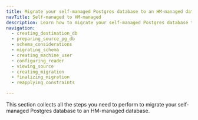 ```yaml
---
title: Migrate your self-managed Postgres database to an HM-managed database
navTitle: Self-managed to HM-managed
description: Learn how to migrate your self-managed Postgres database to an HM-managed database.
navigation: 
  - creating_destination_db
  - preparing_source_pg_db
  - schema_considerations
  - migrating_schema
  - creating_machine_user
  - configuring_reader
  - viewing_source
  - creating_migration
  - finalizing_migration
  - reapplying_constraints

---
```


This section collects all the steps you need to perform to migrate your self-managed Postgres database to an HM-managed database.